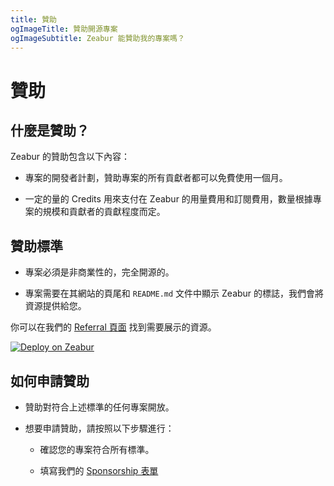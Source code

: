 ```yaml
---
title: 贊助
ogImageTitle: 贊助開源專案
ogImageSubtitle: Zeabur 能贊助我的專案嗎？
---
```


# 贊助

## 什麼是贊助？

Zeabur 的贊助包含以下內容：

- 專案的開發者計劃，贊助專案的所有貢獻者都可以免費使用一個月。

- 一定的量的 Credits 用來支付在 Zeabur 的用量費用和訂閱費用，數量根據專案的規模和貢獻者的貢獻程度而定。

## 贊助標準

- 專案必須是非商業性的，完全開源的。

- 專案需要在其網站的頁尾和 `README.md` 文件中顯示 Zeabur 的標誌，我們會將資源提供給您。

你可以在我們的 [Referral 頁面](https://dash.zeabur.com/account/referral) 找到需要展示的資源。

[![Deploy on Zeabur](https://zeabur.com/deployed-on-zeabur-dark.svg)](https://dash.zeabur.com/account/referral)

## 如何申請贊助

- 贊助對符合上述標準的任何專案開放。

- 想要申請贊助，請按照以下步驟進行：

    - 確認您的專案符合所有標準。

    - 填寫我們的 [Sponsorship 表單](https://forms.gle/EmpRN7rnjkxQB72Y6) 
